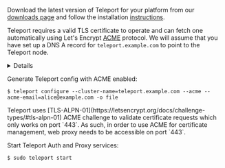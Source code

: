 Download the latest version of Teleport for your platform from our
[downloads page](https://goteleport.com/teleport/download) and follow the
installation [instructions](../../installation.mdx).

Teleport requires a valid TLS certificate to operate and can fetch one automatically
using Let's Encrypt [ACME](https://letsencrypt.org/how-it-works/) protocol. We
will assume that you have set up a DNS A record for `teleport.example.com` to point to the Teleport node.

<Details opened={false} title="Using Application Access?">
Teleport assigns a subdomain to each application you have configured for Application Access (e.g., `grafana.teleport.example.com`), so you will also need to create a DNS A record with a wildcard subdomain (e.g., `*.tele.example.com`). This way, Let's Encrypt can issue a wildcard certificate, enabling clients to verify your Teleport hosts regardless of the application they are accessing.

[Learn more about Teleport Application Access](../../application-access/getting-started.mdx)
</Details>

Generate Teleport config with ACME enabled:

```code
$ teleport configure --cluster-name=teleport.example.com --acme --acme-email=alice@example.com -o file
```

<Admonition type="note" title="Web Proxy Port">
  Teleport uses [TLS-ALPN-01](https://letsencrypt.org/docs/challenge-types/#tls-alpn-01)
  ACME challenge to validate certificate requests which only works on port `443`.
  As such, in order to use ACME for certificate management, web proxy needs to
  be accessible on port `443`.
</Admonition>

Start Teleport Auth and Proxy services:

```code
$ sudo teleport start
```
